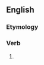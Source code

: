 ==English==

===Etymology===
{{suffix|talk|est|lang=en}}

===Verb===
{{head|en|verb form}}

# {{en-archaic second-person singular of|talk|lang=en}}